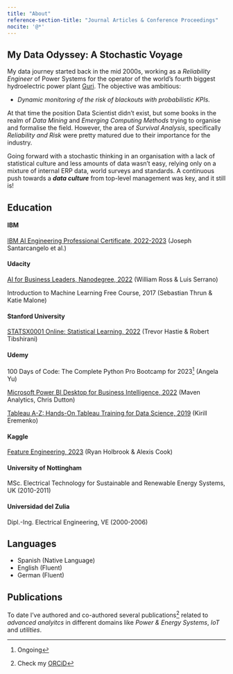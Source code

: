 ```yaml
---
title: "About"
reference-section-title: "Journal Articles & Conference Proceedings"
nocite: '@*'
---
```


## My Data Odyssey: A Stochastic Voyage

My data journey started back in the mid 2000s, working as a *Reliability Engineer* of Power Systems for the operator of the world's fourth biggest hydroelectric power plant [Guri](https://www.power-technology.com/features/feature-the-10-biggest-hydroelectric-power-plants-in-the-world/){target="_blank"}. The objective was ambitious:

-   *Dynamic monitoring of the risk of blackouts with probabilistic KPIs.*

At that time the position Data Scientist didn't exist, but some books in the realm of *Data Mining* and *Emerging Computing Methods* trying to organise and formalise the field. However, the area of *Survival Analysis*, specifically *Reliability and Risk* were pretty matured due to their importance for the industry.

Going forward with a stochastic thinking in an organisation with a lack of statistical culture and less amounts of data wasn't easy, relying only on a mixture of internal ERP data, world surveys and standards. A continuous push towards a ***data culture*** from top-level management was key, and it still is!

## Education

#### IBM

[IBM AI Engineering Professional Certificate, 2022-2023](https://www.coursera.org/account/accomplishments/specialization/certificate/6FLUFKVGSAST){target="_blank"} (Joseph Santarcangelo et al.)

#### Udacity

[AI for Business Leaders, Nanodegree, 2022](https://graduation.udacity.com/confirm/CAD3ZG3C){target="_blank"} (William Ross & Luis Serrano)

Introduction to Machine Learning Free Course, 2017 (Sebastian Thrun & Katie Malone)

#### Stanford University

[STATSX0001 Online: Statistical Learning, 2022](https://courses.edx.org/certificates/82d8c63898494b70b9da2edb345746a1){target="_blank"} (Trevor Hastie & Robert Tibshirani)

#### Udemy

100 Days of Code: The Complete Python Pro Bootcamp for 2023[^1] (Angela Yu)

[^1]: Ongoing

[Microsoft Power BI Desktop for Business Intelligence, 2022](https://www.udemy.com/certificate/UC-a6044754-ea60-4d78-9fc9-af19e82d298a/){target="_blank"} (Maven Analytics, Chris Dutton)

[Tableau A-Z: Hands-On Tableau Training for Data Science, 2019](https://www.udemy.com/certificate/UC-QBR0V6J7/){target="_blank"} (Kirill Eremenko)

#### Kaggle

[Feature Engineering, 2023](https://www.kaggle.com/learn/certification/jorgethomasm/feature-engineering){target="_blank"} (Ryan Holbrook & Alexis Cook)

#### University of Nottingham

MSc. Electrical Technology for Sustainable and Renewable Energy Systems, UK (2010-2011)

#### Universidad del Zulia

Dipl.-Ing. Electrical Engineering, VE (2000-2006)

## Languages

-   Spanish (Native Language)
-   English (Fluent)
-   German (Fluent)

## Publications

To date I've authored and co-authored several publications[^2] related to *advanced analyitcs* in different domains like *Power & Energy Systems*, *IoT* and *utilities*.

[^2]: Check my [ORCiD](https://orcid.org/0000-0001-8844-8421){target="_blank"}